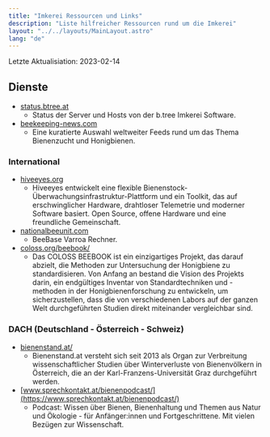 ```yaml
---
title: "Imkerei Ressourcen und Links"
description: "Liste hilfreicher Ressourcen rund um die Imkerei"
layout: "../../layouts/MainLayout.astro"
lang: "de"
---
```


Letzte Aktualisiation: 2023-02-14

## Dienste

- [status.btree.at](https://status.btree.at/)
  - Status der Server und Hosts von der b.tree Imkerei Software.
- [beekeeping-news.com](https://www.beekeeping-news.com/)
  - Eine kuratierte Auswahl weltweiter Feeds rund um das Thema Bienenzucht und Honigbienen.

### International

- [hiveeyes.org](https://hiveeyes.org/)
  - Hiveeyes entwickelt eine flexible Bienenstock-Überwachungsinfrastruktur-Plattform und ein Toolkit, das auf erschwinglicher Hardware, drahtloser Telemetrie und moderner Software basiert. Open Source, offene Hardware und eine freundliche Gemeinschaft.
- [nationalbeeunit.com](https://www.nationalbeeunit.com/public/BeeDiseases/varroaCalculator.cfm)
  - BeeBase Varroa Rechner.
- [coloss.org/beebook/](http://coloss.org/beebook/)
  - Das COLOSS BEEBOOK ist ein einzigartiges Projekt, das darauf abzielt, die Methoden zur Untersuchung der Honigbiene zu standardisieren. Von Anfang an bestand die Vision des Projekts darin, ein endgültiges Inventar von Standardtechniken und -methoden in der Honigbienenforschung zu entwickeln, um sicherzustellen, dass die von verschiedenen Labors auf der ganzen Welt durchgeführten Studien direkt miteinander vergleichbar sind.

### DACH (Deutschland - Österreich - Schweiz)

- [bienenstand.at/](http://bienenstand.at/)
  - Bienenstand.at versteht sich seit 2013 als Organ zur Verbreitung wissenschaftlicher Studien über Winterverluste von Bienenvölkern in Österreich, die an der Karl-Franzens-Universität Graz durchgeführt werden.
- [www.sprechkontakt.at/bienenpodcast/](https://www.sprechkontakt.at/bienenpodcast/)
  - Podcast: Wissen über Bienen, Bienenhaltung und Themen aus Natur und Ökologie - für Anfänger:innen und Fortgeschrittene. Mit vielen Bezügen zur Wissenschaft.
